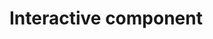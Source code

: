 # Interactive component

```{=html}
<script src="https://d3js.org/d3.v7.js"></script>
```
<svg id="withaxes" width="755" height="800">

</svg>

```{=html}
<script>
  svg = d3.select("svg#withaxes")

  const margin = {top: 20, right: 50, bottom: 30, left: 50}

  const width =  +svg.attr("width") - margin.left - margin.right

  const height = +svg.attr("height") - margin.top - margin.bottom

  const g = svg.append("g").attr("transform", `translate(${margin.left}, ${margin.top})`);

  const parseTime = d3.timeParse("%b");

  xScale = d3.scaleTime().range([0, width]);

  yScale = d3.scaleLinear()
    .domain([50, 120])
    .range([height, 0]);

  const xAxis = d3.axisBottom()
    .scale(xScale)
    .tickFormat(d3.timeFormat("%m"));

  const line = d3.line()
    .x(d => xScale(d.date))
    .y(d => yScale(d.high));

 const data =
    [{"date":"Jan","high":78.435},
    {"date":"Feb","high":80.8},
    {"date":"Mar","high":79.6},
    {"date":"Apr","high":90.3},
    {"date":"May","high":103.4},
    {"date":"Jun","high":94.4},
    {"date":"July","high":102.2},
    {"date":"Aug","high":96.9},
    {"date":"Sep","high":92.8},
    {"date":"Oct","high":102.6},
    {"date":"Nov", "high":96.0},
    {"date":"Dec", "high":107.7}];
    
    data.forEach(function(d) {
        d.date = parseTime(d.date);
    });



  xScale
    .domain(d3.extent(data, d => d.date));

  g.append("g")
    .attr("transform", `translate(0, ${height})`)
    .call(xAxis);

  g.append("g")
    .call(d3.axisLeft(yScale))

  g.append("path")
    .datum(data)
    .attr("class", "line")
    .attr("fill", "none")
    .attr("stroke", "red")
    .attr("stroke-width", 0)
    .attr("d", line);
    
  const dataset = [{s: 0, sw: 450}, {s: 60, sw: 430}, {s: 120, sw: 440}, {s: 180, sw: 320}, {s: 240, sw: 190}, {s: 300, sw: 290}, {s: 360, sw: 210}, {s: 420, sw: 265}, {s: 480, sw: 300}, {s: 540, sw: 200}, {s: 600, sw: 260}, {s: 660, sw: 150}];
  const circ = d3.select("g").selectAll("circle").data(dataset);
  circ.enter()
      .append("circle")
        .attr("cx", d => d.s)
        .attr("cy", d => 750)
        .attr("r", "8")
        .attr("fill", "orange");
  
  d3.select("g")
  .on("click", function(event) {
    d3.select("g")
  .selectAll("circle")
  .transition()
  .duration(2000)
  .attr("cy", d => d.sw);
      });
      
  d3.select("svg")
  .on("click", function () {
    d3.select("svg")
      .append("text")
        .attr("x", "250")
        .attr("y", "30")
        .text("Total Bottles Sold by Month")
        .style("font-size", "2em");
        });
    
</script>
```
